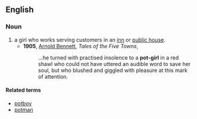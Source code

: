 ==English==

===Noun===
{{en-noun|head=[[pot]]-[[girl]]}}

# a girl who works serving customers in an [[inn]] or [[public house]].
#* '''1905''', [[w:Arnold Bennett|Arnold Bennett]], ''Tales of the Five Towns'',
#*: ...he turned with practised insolence to a '''pot-girl''' in a red shawl who could not have uttered an audible word to save her soul, but who blushed and giggled with pleasure at this mark of attention.

====Related terms====
* [[potboy]]
* [[potman]]